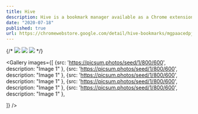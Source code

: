 ```yaml
---
title: Hive
description: Hive is a bookmark manager available as a Chrome extension on the Chrome Web Store, boasting hundreds of active users. Its main feature is the "go-to" functionality, which enables users to assign aliases to bookmarks for easy navigation using only the keyboard. Additionally, Hive offers a search capability for users to effortlessly locate their bookmarks. 
date: "2020-07-18"
published: true
url: https://chromewebstore.google.com/detail/hive-bookmarks/mgpaacedpjkjfnmjhbfiolffpmpdebdo?utm_source=portfolio&utm_medium=portfolio
---
```



{/* [![](https://unkey.dev/images/landing/app.png)](https://unkey.dev)
[![](https://unkey.dev/images/landing/app.png)](https://unkey.dev)
[![](https://unkey.dev/images/landing/app.png)](https://unkey.dev) */}




<Gallery images={[
    {src: 'https://picsum.photos/seed/1/800/600', description: "Image 1" },
    {src: 'https://picsum.photos/seed/1/800/600', description: "Image 1" },
    {src: 'https://picsum.photos/seed/1/800/600', description: "Image 1" },
    {src: 'https://picsum.photos/seed/1/800/600', description: "Image 1" },
    {src: 'https://picsum.photos/seed/1/800/600', description: "Image 1" },

 
]} />                   